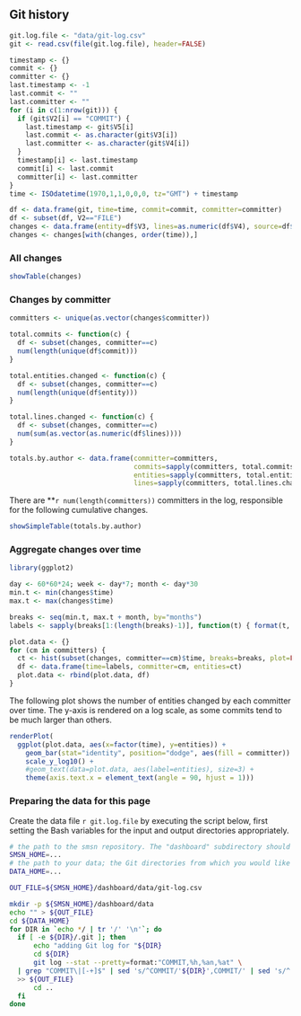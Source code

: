 ## Git history

```r
git.log.file <- "data/git-log.csv"
git <- read.csv(file(git.log.file), header=FALSE)

timestamp <- {}
commit <- {}
committer <- {}
last.timestamp <- -1
last.commit <- ""
last.committer <- ""
for (i in c(1:nrow(git))) {
  if (git$V2[i] == "COMMIT") {
    last.timestamp <- git$V5[i]
    last.commit <- as.character(git$V3[i])
    last.committer <- as.character(git$V4[i])
  }
  timestamp[i] <- last.timestamp
  commit[i] <- last.commit
  committer[i] <- last.committer
}
time <- ISOdatetime(1970,1,1,0,0,0, tz="GMT") + timestamp

df <- data.frame(git, time=time, commit=commit, committer=committer)
df <- subset(df, V2=="FILE")
changes <- data.frame(entity=df$V3, lines=as.numeric(df$V4), source=df$V1, time=df$time, commit=df$commit, committer=df$committer)
changes <- changes[with(changes, order(time)),]
```

### All changes

```r
showTable(changes)
```

### Changes by committer

```r
committers <- unique(as.vector(changes$committer))

total.commits <- function(c) {
  df <- subset(changes, committer==c)
  num(length(unique(df$commit)))
}

total.entities.changed <- function(c) {
  df <- subset(changes, committer==c)
  num(length(unique(df$entity)))
}

total.lines.changed <- function(c) {
  df <- subset(changes, committer==c)
  num(sum(as.vector(as.numeric(df$lines))))
}

totals.by.author <- data.frame(committer=committers,
                               commits=sapply(committers, total.commits),
                               entities=sapply(committers, total.entities.changed),
                               lines=sapply(committers, total.lines.changed))
```

There are **`r num(length(committers))` committers in the log, responsible for the following cumulative changes.

```r
showSimpleTable(totals.by.author)
```

### Aggregate changes over time

```r
library(ggplot2)

day <- 60*60*24; week <- day*7; month <- day*30
min.t <- min(changes$time)
max.t <- max(changes$time)

breaks <- seq(min.t, max.t + month, by="months")
labels <- sapply(breaks[1:(length(breaks)-1)], function(t) { format(t, format="%Y-%m") })

plot.data <- {}
for (cm in committers) {
  ct <- hist(subset(changes, committer==cm)$time, breaks=breaks, plot=FALSE)$counts
  df <- data.frame(time=labels, committer=cm, entities=ct)
  plot.data <- rbind(plot.data, df)
}
```

The following plot shows the number of entities changed by each committer over time. The y-axis is rendered on a log scale, as some commits tend to be much larger than others.

```r
renderPlot(
  ggplot(plot.data, aes(x=factor(time), y=entities)) + 
    geom_bar(stat="identity", position="dodge", aes(fill = committer)) +
    scale_y_log10() +
    #geom_text(data=plot.data, aes(label=entities), size=3) +
    theme(axis.text.x = element_text(angle = 90, hjust = 1)))
```

### Preparing the data for this page

Create the data file `r git.log.file` by executing the script below, first setting the Bash variables for the input and output directories appropriately.

```bash
# the path to the smsn repository. The "dashboard" subdirectory should appear under this.
SMSN_HOME=...
# the path to your data; the Git directories from which you would like to extract logs should appear under this.
DATA_HOME=...

OUT_FILE=${SMSN_HOME}/dashboard/data/git-log.csv

mkdir -p ${SMSN_HOME}/dashboard/data
echo "" > ${OUT_FILE}
cd ${DATA_HOME}
for DIR in `echo */ | tr '/' '\n'`; do
  if [ -e ${DIR}/.git ]; then
      echo "adding Git log for "${DIR}
      cd ${DIR}
      git log --stat --pretty=format:"COMMIT,%h,%an,%at" \
  | grep "COMMIT\|[-+]$" | sed 's/^COMMIT/'${DIR}',COMMIT/' | sed 's/^ /'${DIR}',FILE,/' | sed 's/\.smsn//' | sed 's/  *\|  */,/' | sed 's/ [-+][-+]*$/,/' \
  >> ${OUT_FILE}
      cd ..
  fi
done
```

